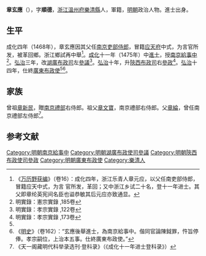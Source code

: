 '''章玄應'''（{{bd|1443年||？}}），字'''順德'''，[[浙江|浙江]][[溫州府|溫州府]][[樂清縣|樂清縣]]人，軍籍，[[明朝|明朝]]政治人物。進士出身。

==生平==
成化四年（1468年），章玄應因其父任[[南京吏部|南京吏部]][[侍郎|侍郎]]，冒籍[[应天府|应天府]]中式，为言官所发，被革回鄉。浙江鄉試再中舉<ref>《[[万历野获编|万历野获编]]》（卷16）：成化四年，浙江乐青人章元应，以父任南吏部侍郎，冒籍应天中式，为言 官所发，革回；又中浙江乡试二十名，登十一年进士。其父即章纶英宪间名臣也谥恭敏其后元应亦致通显。</ref>。[[成化|成化]]十一年（1475年）中[[進士|進士]]，授[[南京|南京]][[給事中|給事中]]<ref>明實錄：憲宗實錄 ,185卷</ref>。[[弘治|弘治]]三年，改[[湖廣布政司|湖廣布政司]]左[[參議|參議]]<ref>明實錄：孝宗實錄 ,122卷</ref>。[[弘治|弘治]]十年，升[[陝西承宣佈政使司|陝西布政司]]右[[參政|參政]]<ref name="明實錄：孝宗實錄 ,173卷">明實錄：孝宗實錄 ,173卷</ref>。[[弘治|弘治]]十四年，仕終[[廣東|廣東]][[布政使|布政使]]<ref name="明實錄：孝宗實錄 ,173卷"/><ref>《[[明史|明史]]》（卷162）：“玄應後舉進士，為南京給事中。偕同官論陳鉞罪，忤旨停俸。孝宗嗣位，上治本五事。仕終廣東布政使。”</ref>。

==家族==
曾祖[[章新民|章新民]]，贈[[南京禮部|南京禮部]]右侍郎。祖父[[章文寶|章文寶]]，南京禮部右侍郎。父[[章綸|章綸]]，曾任南京禮部左侍郎<ref>《天一阁藏明代科举录选刊·登科录》（《成化十一年进士登科录》）</ref>。

==参考文献==
{{wikisource|明史/卷162}}
{{reflist}}
{{明朝人物小作品}}
{{成化十一年乙未科殿試金榜}}
{{DEFAULTSORT:Zhang}}
[[Category:明朝南京給事中|Category:明朝南京給事中]]
[[Category:明朝湖廣布政使司參議|Category:明朝湖廣布政使司參議]]
[[Category:明朝陝西布政使司參政|Category:明朝陝西布政使司參政]]
[[Category:明朝廣東布政使|Category:明朝廣東布政使]]
[[Category:樂清人|Category:樂清人]]